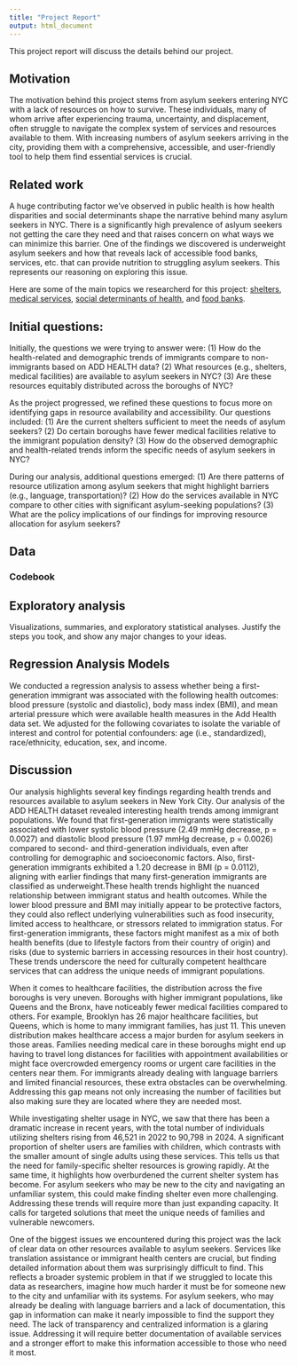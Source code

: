 ```yaml
---
title: "Project Report"
output: html_document
---
```


This project report will discuss the details behind our project. 

## Motivation

The motivation behind this project stems from asylum seekers entering NYC with a lack of resources on how to survive. These individuals, many of whom arrive after experiencing trauma, uncertainty, and displacement, often struggle to navigate the complex system of services and resources available to them. With increasing numbers of asylum seekers arriving in the city, providing them with a comprehensive, accessible, and user-friendly tool to help them find essential services is crucial.


## Related work

A huge contributing factor we've observed in public health is how health disparities and social determinants shape the narrative behind many asylum seekers in NYC. There is a significantly high prevalence of aslyum seekers not getting the care they need and that raises concern on what ways we can minimize this barrier. One of the findings we discovered is underweight asylum seekers and how that reveals lack of accessible food banks, services, etc. that can provide nutrition to struggling asylum seekers. This represents our reasoning on exploring this issue. 

Here are some of the main topics we researcherd for this project: [shelters](https://citylimits.org/nyc-shelter-count/#:~:text=The%20new%20report%2C%20Local%20Law,city%20standardizes%20their%20reporting%20format.), [medical services](https://data.cityofnewyork.us/Health/Hospitals/833h-xwsx), [social determinants of health](https://dataverse.unc.edu/dataverse/addhealth), and [food banks](https://github.com/NewYorkCityCouncil/food_insecurity/tree/main?tab=readme-ov-file).  


## Initial questions: 

Initially, the questions we were trying to answer were: 
(1)	How do the health-related and demographic trends of immigrants compare to non-immigrants based on ADD HEALTH data?
(2)	What resources (e.g., shelters, medical facilities) are available to asylum seekers in NYC?
(3)	Are these resources equitably distributed across the boroughs of NYC?

As the project progressed, we refined these questions to focus more on identifying gaps in resource availability and accessibility. Our questions included: 
(1)	Are the current shelters sufficient to meet the needs of asylum seekers?
(2)	Do certain boroughs have fewer medical facilities relative to the immigrant population density?
(3)	How do the observed demographic and health-related trends inform the specific needs of asylum seekers in NYC?

During our analysis, additional questions emerged:
(1)	Are there patterns of resource utilization among asylum seekers that might highlight barriers (e.g., language, transportation)?
(2)	How do the services available in NYC compare to other cities with significant asylum-seeking populations?
(3)	What are the policy implications of our findings for improving resource allocation for asylum seekers?


## Data

### Codebook 



## Exploratory analysis

Visualizations, summaries, and exploratory statistical analyses. Justify the steps you took, and show any major changes to your ideas.

## Regression Analysis Models

We conducted a regression analysis to assess whether being a first-generation immigrant was associated with the following health outcomes: blood pressure (systolic and diastolic), body mass index (BMI), and mean arterial pressure which were available health measures in the Add Health data set. We adjusted for the following covariates to isolate the variable of interest and control for potential confounders: age (i.e., standardized), race/ethnicity, education, sex, and income. 

## Discussion

Our analysis highlights several key findings regarding health trends and resources available to asylum seekers in New York City. Our analysis of the ADD HEALTH dataset revealed interesting health trends among immigrant populations. We found that first-generation immigrants were statistically associated with lower systolic blood pressure (2.49 mmHg decrease, p = 0.0027) and diastolic blood pressure (1.97 mmHg decrease, p = 0.0026) compared to second- and third-generation individuals, even after controlling for demographic and socioeconomic factors. Also, first-generation immigrants exhibited a 1.20 decrease in BMI (p = 0.0112), aligning with earlier findings that many first-generation immigrants are classified as underweight.These health trends highlight the nuanced relationship between immigrant status and health outcomes. While the lower blood pressure and BMI may initially appear to be protective factors, they could also reflect underlying vulnerabilities such as food insecurity, limited access to healthcare, or stressors related to immigration status. For first-generation immigrants, these factors might manifest as a mix of both health benefits (due to lifestyle factors from their country of origin) and risks (due to systemic barriers in accessing resources in their host country). These trends underscore the need for culturally competent healthcare services that can address the unique needs of immigrant populations.

When it comes to healthcare facilities, the distribution across the five boroughs is very uneven. Boroughs with higher immigrant populations, like Queens and the Bronx, have noticeably fewer medical facilities compared to others. For example, Brooklyn has 26 major healthcare facilities, but Queens, which is home to many immigrant families, has just 11. This uneven distribution makes healthcare access a major burden for asylum seekers in those areas. Families needing medical care in these boroughs might end up having to travel long distances for facilities with appointment availabilities or might face overcrowded emergency rooms or urgent care facilities in the centers near them. For immigrants already dealing with language barriers and limited financial resources, these extra obstacles can be overwhelming. Addressing this gap means not only increasing the number of facilities but also making sure they are located where they are needed most.

While investigating shelter usage in NYC, we saw that there has been a dramatic increase in recent years, with the total number of individuals utilizing shelters rising from 46,521 in 2022 to 90,798 in 2024. A significant proportion of shelter users are families with children, which contrasts with the smaller amount of single adults using these services. This tells us that the need for family-specific shelter resources is growing rapidly. At the same time, it highlights how overburdened the current shelter system has become. For asylum seekers who may be new to the city and navigating an unfamiliar system, this could make finding shelter even more challenging. Addressing these trends will require more than just expanding capacity. It calls for targeted solutions that meet the unique needs of families and vulnerable newcomers.

One of the biggest issues we encountered during this project was the lack of clear data on other resources available to asylum seekers. Services like translation assistance or immigrant health centers are crucial, but finding detailed information about them was surprisingly difficult to find. This reflects a broader systemic problem in that  if we struggled to locate this data as researchers, imagine how much harder it must be for someone new to the city and unfamiliar with its systems. For asylum seekers, who may already be dealing with language barriers and a lack of documentation, this gap in information can make it nearly impossible to find the support they need. The lack of transparency and centralized information is a glaring issue. Addressing it will require better documentation of available services and a stronger effort to make this information accessible to those who need it most.


